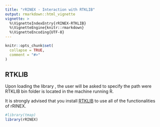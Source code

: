 ```yaml
---
title: "rRINEX - Interaction with RTKLIB"
output: rmarkdown::html_vignette
vignette: >
  %\VignetteIndexEntry{rRINEX-RTKLIB}
  %\VignetteEngine{knitr::rmarkdown}
  %\VignetteEncoding{UTF-8}
---
```


```r
knitr::opts_chunk$set(
  collapse = TRUE,
  comment = "#>"
)
```


## RTKLIB

Upon loading the library , the user will be asked to specify the path were RTKLIB bin folder is located in the machine running R.  

It is strongly advised that you install  [RTKLIB](http://www.rtklib.com){target=_blank} to use all of the functionalities of rRINEX.  


```r

#library(tmap) 
library(rRINEX)
```
